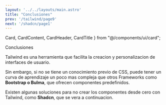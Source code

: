 ```yaml
---
layout: '../../layouts/main.astro'
title: "Conclusiones"
prev: '/tailwind/page9'
next: '/shadcn/page1'
---
```


  Card,
  CardContent,
  CardHeader,
  CardTitle
} from "@/components/ui/card";


<Card class="max-w-3xl mx-auto my-8  ">
  <CardHeader>
    <CardTitle>Conclusiones</CardTitle>
  </CardHeader>
  <CardContent>
        <p class="mb-4">
        Tailwind es una herramienta que facilita la creacion y personalizacion de interfaces de usuario.
        </p>
        <p class="mb-4">
        Sin embargo, si no se tiene un conocimiento previo de CSS, puede tener un curva de aprendizaje un poco mas compleja que otros Frameworks
        como <strong>Bootstrap o Bulma</strong>, que ofrecen componentes predefinidos.
        </p>
        <p class="mb-4">
        Existen algunas soluciones para no crear los componentes desde cero con Tailwind, como <strong>Shadcn</strong>, 
        que se vera a continuacion.
        </p>
  </CardContent>
</Card>